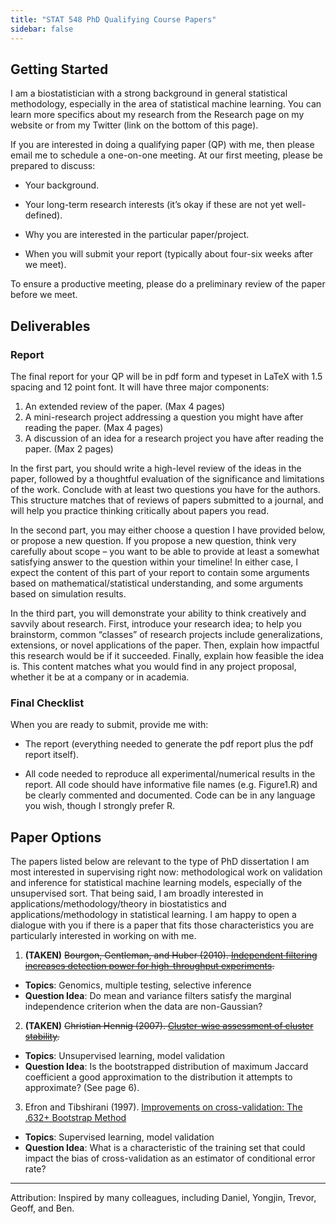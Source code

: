 ```yaml
---
title: "STAT 548 PhD Qualifying Course Papers"
sidebar: false
---
```


## Getting Started

I am a biostatistician with a strong background in general statistical methodology, especially in the area of statistical machine learning. You can learn more specifics about my research from the Research page on my website or from my Twitter (link on the bottom of this page).

If you are interested in doing a qualifying paper (QP) with me, then please email me to schedule a one-on-one meeting. At our first meeting, please be prepared to discuss:

-   Your background.

-   Your long-term research interests (it's okay if these are not yet well-defined).

-   Why you are interested in the particular paper/project.

-   When you will submit your report (typically about four-six weeks after we meet).

To ensure a productive meeting, please do a preliminary review of the paper before we meet.

## Deliverables

### Report

The final report for your QP will be in pdf form and typeset in LaTeX with 1.5 spacing and 12 point font. It will have three major components:

1.  An extended review of the paper. (Max 4 pages)
2.  A mini-research project addressing a question you might have after reading the paper. (Max 4 pages)
3.  A discussion of an idea for a research project you have after reading the paper. (Max 2 pages)

In the first part, you should write a high-level review of the ideas in the paper, followed by a thoughtful evaluation of the significance and limitations of the work. Conclude with at least two questions you have for the authors. This structure matches that of reviews of papers submitted to a journal, and will help you practice thinking critically about papers you read.

In the second part, you may either choose a question I have provided below, or propose a new question. If you propose a new question, think very carefully about scope -- you want to be able to provide at least a somewhat satisfying answer to the question within your timeline! In either case, I expect the content of this part of your report to contain some arguments based on mathematical/statistical understanding, and some arguments based on simulation results.

In the third part, you will demonstrate your ability to think creatively and savvily about research. First, introduce your research idea; to help you brainstorm, common "classes" of research projects include generalizations, extensions, or novel applications of the paper. Then, explain how impactful this research would be if it succeeded. Finally, explain how feasible the idea is. This content matches what you would find in any project proposal, whether it be at a company or in academia.

### Final Checklist

When you are ready to submit, provide me with:

-   The report (everything needed to generate the pdf report plus the pdf report itself).

-   All code needed to reproduce all experimental/numerical results in the report. All code should have informative file names (e.g. Figure1.R) and be clearly commented and documented. Code can be in any language you wish, though I strongly prefer R.

## Paper Options

The papers listed below are relevant to the type of PhD dissertation I am most interested in supervising right now: methodological work on validation and inference for statistical machine learning models, especially of the unsupervised sort. That being said, I am broadly interested in applications/methodology/theory in biostatistics and applications/methodology in statistical learning. I am happy to open a dialogue with you if there is a paper that fits those characteristics you are particularly interested in working on with me.

1. **(TAKEN)** ~~Bourgon, Gentleman, and Huber (2010). [Independent filtering increases detection power for high-throughput experiments](https://www.pnas.org/doi/10.1073/pnas.0914005107).~~

-   **Topics**: Genomics, multiple testing, selective inference 
- **Question Idea**: Do mean and variance filters satisfy the marginal independence criterion when the data are non-Gaussian?

2. **(TAKEN)** ~~Christian Hennig (2007). [Cluster-wise assessment of cluster stability](http://www.homepages.ucl.ac.uk/~ucakche/papers/clusta.pdf).~~ 

-   **Topics**: Unsupervised learning, model validation
-   **Question Idea**: Is the bootstrapped distribution of maximum Jaccard coefficient a good approximation to the distribution it attempts to approximate? (See page 6).

3. Efron and Tibshirani (1997). [Improvements on cross-validation: The .632+ Bootstrap Method](https://sites.stat.washington.edu/courses/stat527/s13/readings/EfronTibshirani_JASA_1997.pdf)
- **Topics**: Supervised learning, model validation 
- **Question Idea**: What is a characteristic of the training set that could impact the bias of cross-validation as an estimator of conditional error rate? 

------------------------------------------------------------------------

Attribution: Inspired by many colleagues, including Daniel, Yongjin, Trevor, Geoff, and Ben.
